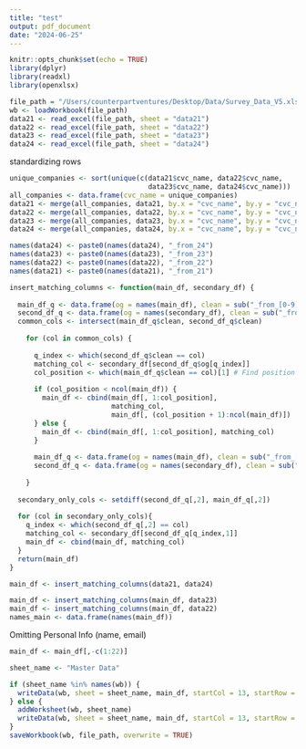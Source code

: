 ```yaml
---
title: "test"
output: pdf_document
date: "2024-06-25"
---
```


```r
knitr::opts_chunk$set(echo = TRUE)
library(dplyr)
library(readxl)
library(openxlsx)
```

```r
file_path = "/Users/counterpartventures/Desktop/Data/Survey_Data_V5.xlsx"
wb <- loadWorkbook(file_path)
data21 <- read_excel(file_path, sheet = "data21")
data22 <- read_excel(file_path, sheet = "data22")
data23 <- read_excel(file_path, sheet = "data23")
data24 <- read_excel(file_path, sheet = "data24")
```




standardizing rows
```r
unique_companies <- sort(unique(c(data21$cvc_name, data22$cvc_name, 
                                  data23$cvc_name, data24$cvc_name)))
all_companies <- data.frame(cvc_name = unique_companies)
data21 <- merge(all_companies, data21, by.x = "cvc_name", by.y = "cvc_name", all.x = TRUE)
data22 <- merge(all_companies, data22, by.x = "cvc_name", by.y = "cvc_name", all.x = TRUE)
data23 <- merge(all_companies, data23, by.x = "cvc_name", by.y = "cvc_name", all.x = TRUE)
data24 <- merge(all_companies, data24, by.x = "cvc_name", by.y = "cvc_name", all.x = TRUE)
```



```r
names(data24) <- paste0(names(data24), "_from_24")
names(data23) <- paste0(names(data23), "_from_23")
names(data22) <- paste0(names(data22), "_from_22")
names(data21) <- paste0(names(data21), "_from_21")

```

```r
insert_matching_columns <- function(main_df, secondary_df) {
  
  main_df_q <- data.frame(og = names(main_df), clean = sub("_from_[0-9]+$", "", names(main_df)))
  second_df_q <- data.frame(og = names(secondary_df), clean = sub("_from_[0-9]+$", "", names(secondary_df)))
  common_cols <- intersect(main_df_q$clean, second_df_q$clean)
  
    for (col in common_cols) {
      
      q_index <- which(second_df_q$clean == col)
      matching_col <- secondary_df[second_df_q$og[q_index]]
      col_position <- which(main_df_q$clean == col)[1] # Find position of current column in main_df
      
      if (col_position < ncol(main_df)) {
        main_df <- cbind(main_df[, 1:col_position], 
                         matching_col,
                         main_df[, (col_position + 1):ncol(main_df)])
      } else {
        main_df <- cbind(main_df[, 1:col_position], matching_col) 
      }
      
      main_df_q <- data.frame(og = names(main_df), clean = sub("_from_[0-9]+$", "", names(main_df)))
      second_df_q <- data.frame(og = names(secondary_df), clean = sub("_from_[0-9]+$", "", names(secondary_df)))
      
    }
  
  secondary_only_cols <- setdiff(second_df_q[,2], main_df_q[,2])
  
  for (col in secondary_only_cols){
    q_index <- which(second_df_q[,2] == col)
    matching_col <- secondary_df[second_df_q[q_index,1]]
    main_df <- cbind(main_df, matching_col)
  }
  return(main_df)
}

main_df <- insert_matching_columns(data21, data24)
```


```r
main_df <- insert_matching_columns(main_df, data23)
main_df <- insert_matching_columns(main_df, data22)
names_main <- data.frame(names(main_df))
```


Omitting Personal Info (name, email)
```r
main_df <- main_df[,-c(1:22)]
```

```r
sheet_name <- "Master Data"

if (sheet_name %in% names(wb)) {
  writeData(wb, sheet = sheet_name, main_df, startCol = 13, startRow = 1)
} else {
  addWorksheet(wb, sheet_name)
  writeData(wb, sheet = sheet_name, main_df, startCol = 13, startRow = 1)
}
saveWorkbook(wb, file_path, overwrite = TRUE)
```


